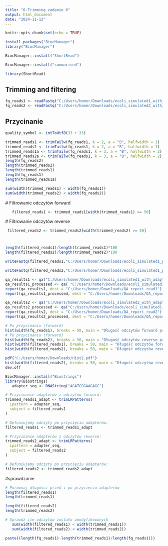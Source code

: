 ---
title: "6-Trimming zadanie 6"
output: html_document
date: "2024-11-12"
---

```{r setup, include=FALSE}
knitr::opts_chunk$set(echo = TRUE)
```

```{r} 
install.packages("BiocManager")
library("BiocManager")
```
```{r}
BiocManager::install("ShortRead")
```
```{r}
BiocManager::install("summarised")
```
```{r}

library(ShortRead)
```
## Trimming and filtering
```{r}
fq_reads1 <- readFastq("C:/Users/homer/Downloads/ecoli_simulated1_with_adapters.fq")
fq_reads2 <- readFastq("C:/Users/homer/Downloads/ecoli_simulated2_with_adapters.fq")
```
## Przycinanie
```{r}
quality_symbol <- intToUtf8(33 + 33)
```


```{r}
trimmed_reads1 <- trimTailw(fq_reads1, k = 2, a = "B", halfwidth = 1)
trimmed_reads2 <- trimTailw(fq_reads1, k = 2, a = "B", halfwidth = 1)
trimmed_reads1a <- trimTailw(fq_reads1, k = 3, a = "B", halfwidth = 2)
trimmed_reads2a <- trimTailw(fq_reads1, k = 3, a = "B", halfwidth = 2)
length(fq_reads2)
length(trimmed_reads2)
length(trimmed_reads1)
length(fq_reads1)
length(trimmed_reads1a)
```
```{r}
sum(width(trimmed_reads1) < width(fq_reads1))
sum(width(trimmed_reads2) < width(fq_reads2))
```
 # Filtrowanie odczytów forward
```{r}
   filtered_reads1 <- trimmed_reads1[width(trimmed_reads1) >= 50]
```
  # Filtrowanie odczytów reverse
  
```{r}
 filtered_reads2 <- trimmed_reads2[width(trimmed_reads2) >= 50]
```
#
```{r}
length(filtered_reads1)/length(trimmed_reads1)*100
length(filtered_reads2)/length(trimmed_reads2)*100
```
```{r}
writeFastq(filtered_reads1,"C:/Users/homer/Downloads/ecoli_simulated1_processed.fq")

```
```{r}
writeFastq(filtered_reads2,"C:/Users/homer/Downloads/ecoli_simulated1_processed2.fq")
```

```{r}
qa_results1 <- qa("C:/Users/homer/Downloads/ecoli_simulated1_with_adapters.fq", type = "fastq")   
qa_results1_processed <- qa( "C:/Users/homer/Downloads/ecoli_simulated1_processed.fq", type = "fastq")
report(qa_results1, dest = "C:/Users/homer/Downloads/QA_report_read1")
report(qa_results1_processed, dest = "C:/Users/homer/Downloads/QA_report_read1_processed")

qa_results2 <- qa("C:/Users/homer/Downloads/ecoli_simulated2_with_adapters.fq", type = "fastq")   
qa_results2_processed <- qa("C:/Users/homer/Downloads/ecoli_simulated1_processed2.fq", type = "fastq")
report(qa_results2, dest = "C:/Users/homer/Downloads/QA_report_read2")
report(qa_results2_processed, dest = "C:/Users/homer/Downloads/QA_report_read2_processed")
```
```{r}
# Po przycinaniu (forward)
hist(width(fq_reads1), breaks = 50, main = "Długość odczytów forward przez przycinaniem")
# Po przycinaniu (forward)
hist(width(fq_reads2), breaks = 50, main = "Długość odczytów reverse przez przycinaniem")
hist(width(filtered_reads1), breaks = 50, main = "Długość odczytów forward po przycinaniu")
hist(width(filtered_reads2), breaks = 50, main = "Długość odczytów reverse po przycinaniu")

```
```{r}
pdf("C:/Users/homer/Downloads/Hist2.pdf")
hist(width(filtered_reads2), breaks = 50, main = "Długość odczytów reverse po przycinaniu")
dev.off
```

```{r}
BiocManager::install("Biostrings")
library(Biostrings)
   adapter_seq <- DNAString("AGATCGGAAGAGC")
```
```{r}
# Przycinanie adapterów z odczytów forward:
trimmed_reads1_adapt <- trimLRPatterns(
  Lpattern = adapter_seq,
  subject = filtered_reads1
)

# Defuniujemy odczyty po przycięciu adapterów:
filtered_reads1 <- trimmed_reads1_adapt

# Przycinanie adapterów z odczytów reverse:
trimmed_reads2_adapt <- trimLRPatterns(
  Lpattern = adapter_seq,
  subject = filtered_reads2
)

# Defuniujemy odczyty po przycięciu adapterów:
filtered_reads2 <- trimmed_reads2_adapt

```

#sprawdzanie
```{r}
# Porównaj długości przed i po przycięciu adapterów
length(filtered_reads1)
length(trimmed_reads1)

length(filtered_reads2)
length(trimmed_reads2)

# Sprawdź ile odczytów zostało zmodyfikowanych
   sum(width(filtered_reads1) < width(trimmed_reads1))
   sum(width(filtered_reads2) < width(trimmed_reads2))
```
```{r}
paste((length(fq_reads1)-length(trimmed_reads1)/length(fq_reads1)))
```


